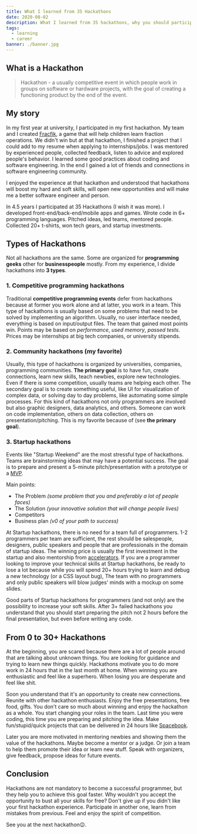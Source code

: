 ```yaml
---
title: What I learned from 35 Hackathons
date: 2020-08-02
description: What I learned from 35 hackathons, why you should participate at hackathons, how to gain experience without a full-time job.
tags:
  - learning
  - career
banner: ./banner.jpg
---
```


## What is a Hackathon

> Hackathon - a usually competitive event in which people work in groups on software or hardware projects, with the goal of creating a functioning product by the end of the event.


## My story

In my first year at university, I participated in my first hackathon.
My team and I created [Fracfik](https://strdr4605.github.io/fracfik), a game that will help children learn fraction operations.
We didn't win but at that hackathon, I finished a project that I could add to my resume when applying to internships/jobs.
I was mentored by experienced people, collected feedback, listen to advice and explored people's behavior.
I learned some good practices about coding and software engineering.
In the end I gained a lot of friends and connections in software engineering community.

I enjoyed the experience at that hackathon and understood that hackathons will boost my hard and soft skills,
will open new opportunities and will make me a better software engineer and person.

In 4.5 years I participated at 35 Hackathons (I wish it was more).
I developed front-end/back-end/mobile apps and games.
Wrote code in 6+ programming languages.
Pitched ideas, led teams, mentored people.
Collected 20+ t-shirts, won tech gears, and startup investments.

## Types of Hackathons

Not all hackathons are the same. Some are organized for **programming geeks** other for **businesspeople** mostly.
From my experience, I divide hackathons into **3 types**.

### 1. Competitive programming hackathons

Traditional **competitive programming events** defer from hackathons because at former you work alone and at latter, you work in a team.
This type of hackathons is usually based on some problems that need to be solved by implementing an algorithm.
Usually, no user interface needed, everything is based on input/output files. The team that gained most points win.
Points may be based on _performance_, _used memory_, _passed tests_. Prices may be internships at big tech companies, or university stipends.

### 2. Community hackathons (my favorite)

Usually, this type of hackathons is organized by universities, companies, programming communities.
**The primary goal** is to have fun, create connections, learn new skills, teach newbies, explore new technologies.
Even if there is some competition, usually teams are helping each other.
The secondary goal is to create something useful, like UI for visualization of complex data, or solving day to day problems,
like automating some simple processes. For this kind of hackathons not only programmers are involved but also graphic designers,
data analytics, and others. Someone can work on code implementation, others on data collection, others on presentation/pitching.
This is my favorite because of (see **the primary goal**).

### 3. Startup hackathons

Events like "Startup Weekend" are the most stressful type of hackathons.
Teams are brainstorming ideas that may have a potential success.
The goal is to prepare and present a 5-minute pitch/presentation with a prototype or a [MVP](https://en.wikipedia.org/wiki/Minimum_viable_product).

Main points:
- The Problem _(some problem that you and preferably a lot of people faces)_
- The Solution _(your innovative solution that will change people lives)_
- Competitors
- Business plan _(v0 of your path to success)_

At Startup hackathons, there is no need for a team full of programmers.
1-2 programmers per team are sufficient, the rest should be salespeople, designers, public speakers
and people that are professionals in the domain of startup ideas.
The winning price is usually the first investment in the startup and also mentorship from [accelerators](https://en.wikipedia.org/wiki/Startup_accelerator).
If you are a programmer looking to improve your technical skills at Startup hackathons,
be ready to lose a lot because while you will spend 20+ hours trying to learn and debug a new technology (or a CSS layout bug),
The team with no programmers and only public speakers will blow judges' minds with a mockup on some slides.

Good parts of Startup hackathons for programmers (and not only) are the possibility to increase your soft skills.
After 3+ failed hackathons you understand that you should start preparing the pitch not 2 hours before the final presentation,
but even before writing any code.

## From 0 to 30+ Hackathons

At the beginning, you are scared because there are a lot of people around that are talking about unknown things.
You are looking for guidance and trying to learn new things quickly.
Hackathons motivate you to do more work in 24 hours that in the last month at home.
When winning you are enthusiastic and feel like a superhero. When losing you are desperate and feel like shit.

Soon you understand that it's an opportunity to create new connections. Reunite with other hackathon enthusiasts.
Enjoy the free presentations, free food, gifts. You don't care so much about winning and enjoy the hackathon as a whole.
You start changing your roles in the team. Last time you were coding, this time you are preparing and pitching the idea.
Make fun/stupid/quick projects that can be delivered in 24 hours like [Spacebook](https://tum-faf.github.io/spacebook/).

Later you are more motivated in mentoring newbies and showing them the value of the hackathons. Maybe become a mentor or a judge.
Or join a team to help them promote their idea or learn new stuff.
Speak with organizers, give feedback, propose ideas for future events.

## Conclusion

Hackathons are not mandatory to become a successful programmer, but they help you to achieve this goal faster.
Why wouldn't you accept the opportunity to bust all your skills for free? Don't give up if you didn't like your first hackathon experience.
Participate in another one, learn from mistakes from previous. Feel and enjoy the spirit of competition.

See you at the next hackathon😉.
